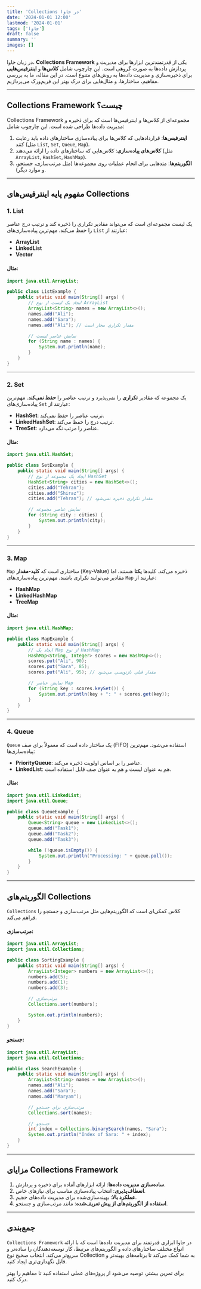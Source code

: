 ```yaml
---
title: 'Collections در جاوا'
date: '2024-01-01 12:00'
lastmod: '2024-01-01'
tags: ['جاوا']
draft: false
summary: ''
images: []
---
```


در زبان جاوا، **Collections Framework** یکی از قدرتمندترین ابزارها برای مدیریت و پردازش داده‌ها به صورت گروهی است. این چارچوب شامل **کلاس‌ها** و **اینترفیس‌هایی** برای ذخیره‌سازی و مدیریت داده‌ها به روش‌های متنوع است. در این مقاله، ما به بررسی مفاهیم، ساختارها، و مثال‌هایی برای درک بهتر این فریم‌ورک می‌پردازیم.

---

## **Collections Framework چیست؟**

Collections Framework مجموعه‌ای از کلاس‌ها و اینترفیس‌ها است که برای ذخیره و مدیریت داده‌ها طراحی شده است. این چارچوب شامل:

1. **اینترفیس‌ها**: قراردادهایی که کلاس‌ها برای پیاده‌سازی ساختارهای داده باید رعایت کنند (مثل `List`, `Set`, `Queue`, `Map`).
2. **کلاس‌های پیاده‌سازی**: کلاس‌هایی که ساختارهای داده را ارائه می‌دهند (مثل `ArrayList`, `HashSet`, `HashMap`).
3. **الگوریتم‌ها**: متدهایی برای انجام عملیات روی مجموعه‌ها (مثل مرتب‌سازی، جستجو، و موارد دیگر).

---

## **مفهوم پایه اینترفیس‌های Collections**

### 1. **List**

یک لیست مجموعه‌ای است که می‌تواند مقادیر تکراری را ذخیره کند و ترتیب درج عناصر را حفظ می‌کند. مهم‌ترین پیاده‌سازی‌های `List` عبارتند از:

- **ArrayList**
- **LinkedList**
- **Vector**

#### مثال:

```java
import java.util.ArrayList;

public class ListExample {
    public static void main(String[] args) {
        // ایجاد یک لیست از نوع ArrayList
        ArrayList<String> names = new ArrayList<>();
        names.add("Ali");
        names.add("Sara");
        names.add("Ali"); // مقدار تکراری مجاز است

        // نمایش عناصر لیست
        for (String name : names) {
            System.out.println(name);
        }
    }
}
```

---

### 2. **Set**

یک مجموعه که مقادیر **تکراری** را نمی‌پذیرد و ترتیب عناصر را **حفظ نمی‌کند**. مهم‌ترین پیاده‌سازی‌های `Set` عبارتند از:

- **HashSet**: ترتیب عناصر را حفظ نمی‌کند.
- **LinkedHashSet**: ترتیب درج را حفظ می‌کند.
- **TreeSet**: عناصر را مرتب نگه می‌دارد.

#### مثال:

```java
import java.util.HashSet;

public class SetExample {
    public static void main(String[] args) {
        // ایجاد یک مجموعه از نوع HashSet
        HashSet<String> cities = new HashSet<>();
        cities.add("Tehran");
        cities.add("Shiraz");
        cities.add("Tehran"); // مقدار تکراری ذخیره نمی‌شود

        // نمایش عناصر مجموعه
        for (String city : cities) {
            System.out.println(city);
        }
    }
}
```

---

### 3. **Map**

`Map` ساختاری است که **کلید-مقدار** (Key-Value) ذخیره می‌کند. کلیدها **یکتا** هستند، اما مقادیر می‌توانند تکراری باشند. مهم‌ترین پیاده‌سازی‌های `Map` عبارتند از:

- **HashMap**
- **LinkedHashMap**
- **TreeMap**

#### مثال:

```java
import java.util.HashMap;

public class MapExample {
    public static void main(String[] args) {
        // ایجاد یک Map از نوع HashMap
        HashMap<String, Integer> scores = new HashMap<>();
        scores.put("Ali", 90);
        scores.put("Sara", 85);
        scores.put("Ali", 95); // مقدار قبلی بازنویسی می‌شود

        // نمایش عناصر Map
        for (String key : scores.keySet()) {
            System.out.println(key + ": " + scores.get(key));
        }
    }
}
```

---

### 4. **Queue**

`Queue` یک ساختار داده است که معمولاً برای صف (FIFO) استفاده می‌شود. مهم‌ترین پیاده‌سازی‌ها:

- **PriorityQueue**: عناصر را بر اساس اولویت ذخیره می‌کند.
- **LinkedList**: هم به عنوان لیست و هم به عنوان صف قابل استفاده است.

#### مثال:

```java
import java.util.LinkedList;
import java.util.Queue;

public class QueueExample {
    public static void main(String[] args) {
        Queue<String> queue = new LinkedList<>();
        queue.add("Task1");
        queue.add("Task2");
        queue.add("Task3");

        while (!queue.isEmpty()) {
            System.out.println("Processing: " + queue.poll());
        }
    }
}
```

---

## **الگوریتم‌های Collections**

`Collections` کلاس کمکی‌ای است که الگوریتم‌هایی مثل مرتب‌سازی و جستجو را فراهم می‌کند.

#### مرتب‌سازی:

```java
import java.util.ArrayList;
import java.util.Collections;

public class SortingExample {
    public static void main(String[] args) {
        ArrayList<Integer> numbers = new ArrayList<>();
        numbers.add(5);
        numbers.add(1);
        numbers.add(3);

        // مرتب‌سازی
        Collections.sort(numbers);

        System.out.println(numbers);
    }
}
```

#### جستجو:

```java
import java.util.ArrayList;
import java.util.Collections;

public class SearchExample {
    public static void main(String[] args) {
        ArrayList<String> names = new ArrayList<>();
        names.add("Ali");
        names.add("Sara");
        names.add("Maryam");

        // مرتب‌سازی برای جستجو
        Collections.sort(names);

        // جستجو
        int index = Collections.binarySearch(names, "Sara");
        System.out.println("Index of Sara: " + index);
    }
}
```

---

## **مزایای Collections Framework**

1. **ساده‌سازی مدیریت داده‌ها**: ارائه ابزارهای آماده برای ذخیره و پردازش.
2. **انعطاف‌پذیری**: انتخاب پیاده‌سازی مناسب برای نیازهای خاص.
3. **عملکرد بالا**: بهینه‌سازی‌شده برای مدیریت داده‌های حجیم.
4. **استفاده از الگوریتم‌های از پیش تعریف‌شده**: مانند مرتب‌سازی و جستجو.

---

## **جمع‌بندی**

`Collections Framework` در جاوا ابزاری قدرتمند برای مدیریت داده‌ها است که با ارائه انواع مختلف ساختارهای داده و الگوریتم‌های مرتبط، کار توسعه‌دهندگان را ساده‌تر و سریع‌تر می‌کند. انتخاب صحیح نوع Collection به شما کمک می‌کند تا برنامه‌های بهینه‌تر و قابل نگهداری‌تری ایجاد کنید.

برای تمرین بیشتر، توصیه می‌شود از پروژه‌های عملی استفاده کنید تا مفاهیم را بهتر درک کنید.
